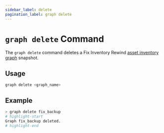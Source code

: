 ```yaml
---
sidebar_label: delete
pagination_label: graph delete
---
```


# `graph delete` Command

The `graph delete` command deletes a Fix Inventory Rewind [asset inventory graph](../../../concepts/asset-inventory-graph/index.mdx) snapshot.

## Usage

```bash
graph delete <graph_name>
```

## Example

```bash
> graph delete fix_backup
# highlight-start
Graph fix_backup deleted.
# highlight-end
```

